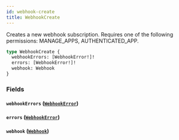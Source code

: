 ```yaml
---
id: webhook-create
title: WebhookCreate
---
```



Creates a new webhook subscription. Requires one of the following permissions: MANAGE_APPS, AUTHENTICATED_APP.

```graphql
type WebhookCreate {
  webhookErrors: [WebhookError!]!
  errors: [WebhookError!]!
  webhook: Webhook
}
```


### Fields

#### `webhookErrors` ([`WebhookError`](../../../developer/api-reference/objects/webhook-error))




#### `errors` ([`WebhookError`](../../../developer/api-reference/objects/webhook-error))




#### `webhook` ([`Webhook`](../../../developer/api-reference/objects/webhook))






